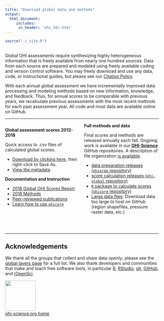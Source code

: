 ```yaml
---
title: "Download global data and methods"
output: 
  html_document:
     includes: 
      in_header: 'ohi_hdr.html'
---
```


```r
source("./_site.R")
```
<!---From http://stackoverflow.com/questions/31753897/2-column-section-in-r-markdown:
Put in your css file or directly in rmarkdown--->
<style>
  .col2 {
    columns: 2 200px;         /* number of columns and width in pixels*/
    -webkit-columns: 2 200px; /* chrome, safari */
    -moz-columns: 2 200px;    /* firefox */
  }
</style>

<br>
Global OHI assessments require synthesizing highly heterogeneous information that is freely available from nearly one hundred sources. Data from each source are prepared and modeled using freely available coding and version control software. You may freely download and use any data, code, or instructional guides, but please see our [Citation Policy](http://ohi-science.org/citation-policy/).  

With each annual global assessment we have incrementally improved data processing and modeling methods based on new information, knowledge, and feedback. Thus, for annual scores to be comparable with previous years, we recalculate previous assessments with the most recent methods for each past assessment year. All code and most data are available online on GitHub.  

-----

<div class="col2">
**Global assessment scores 2012-2018**

Quick access to *.csv* files of calculated global scores.

- [Download by clicking here](https://raw.githubusercontent.com/OHI-Science/ohi-global/draft/global2018/OHI_final_formatted_scores_2018-11-28.csv), then right-click to Save As.
- [View the metadata](https://github.com/OHI-Science/ohi-global/tree/draft/global2018#ohi-2018-global-metadata).

**Documentation and Instruction**

- [2018 Global OHI Scores Report](https://raw.githack.com/OHI-Science/ohi-global/published/global2018/Results/Supplement_Results.html) 
- [2018 Methods](https://raw.githack.com/OHI-Science/ohi-global/published/global_supplement/Supplement.html)
- [Peer-reviewed publications](http://ohi-science.org/resources/publications/) 
- [Learn how to use `ohicore`](http://ohi-science.org/ohicore)

<br>

**Full methods and data**

Final scores and methods are released annually each fall. Ongoing work is available in our [**OHI-Science**](https://github.com/OHI-Science) GitHub repositories.
A description of file organization [is available](https://github.com/OHI-Science/ohiprep_v2018/blob/gh-pages/src/dataOrganization_SOP.md#sop-for-data-management-for-ocean-health-index-assessments).

- [data preparation releases (`ohiprep` repository)](https://github.com/OHI-Science/ohiprep_v2018/releases) 
- [score calculation releases (`ohi-global` repository)](https://github.com/OHI-Science/ohi-global/releases)
- [`R` package to calculate scores (`ohicore` repository)](https://github.com/OHI-Science/ohicore/releases)
- [Large data files](https://mazu.nceas.ucsb.edu/data/): Download data too large to host on GitHub (region shapefiles, pressure raster data, etc.) 
</div>

<br>




---- 

## Acknowledgements

We thank all the groups that collect and share data openly; please see the [global layers page](https://github.com/OHI-Science/ohi-global/layers.html) for a full list. We also thank developers and communities that make and teach free software tools, in particular [R](https://cran.r-project.org/), [RStudio](https://www.rstudio.com), [git](https://git-scm.com/), [GitHub](https://github.com/), and [rOpenSci](https://ropensci.org/).

[<img src="https://docs.google.com/drawings/d/1633uvIYgsBhiKBddQAaTlvYDJgOK1uiDB6wkooNyhFc/pub?w=576&h=288" width="100px">](http://ohi-science.org)  
[ohi-science.org home](http://ohi-science.org)

